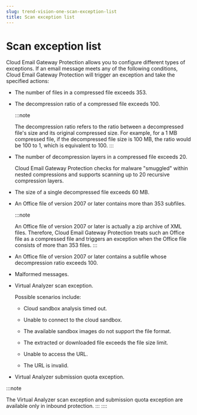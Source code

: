 ```yaml
---
slug: trend-vision-one-scan-exception-list
title: Scan exception list
---
```

# Scan exception list

Cloud Email Gateway Protection allows you to configure different types of exceptions. If an email message meets any of the following conditions, Cloud Email Gateway Protection will trigger an exception and take the specified actions:

- The number of files in a compressed file exceeds 353.

- The decompression ratio of a compressed file exceeds 100.

  :::note

  The decompression ratio refers to the ratio between a decompressed file's size and its original compressed size. For example, for a 1 MB compressed file, if the decompressed file size is 100 MB, the ratio would be 100 to 1, which is equivalent to 100.
  :::

- The number of decompression layers in a compressed file exceeds 20.

  Cloud Email Gateway Protection checks for malware "smuggled" within nested compressions and supports scanning up to 20 recursive compression layers.

- The size of a single decompressed file exceeds 60 MB.

- An Office file of version 2007 or later contains more than 353 subfiles.

  :::note

  An Office file of version 2007 or later is actually a zip archive of XML files. Therefore, Cloud Email Gateway Protection treats such an Office file as a compressed file and triggers an exception when the Office file consists of more than 353 files.
  :::

- An Office file of version 2007 or later contains a subfile whose decompression ratio exceeds 100.

- Malformed messages.

- Virtual Analyzer scan exception.

  Possible scenarios include:

  - Cloud sandbox analysis timed out.

  - Unable to connect to the cloud sandbox.

  - The available sandbox images do not support the file format.

  - The extracted or downloaded file exceeds the file size limit.

  - Unable to access the URL.

  - The URL is invalid.

- Virtual Analyzer submission quota exception.

:::note

The Virtual Analyzer scan exception and submission quota exception are available only in inbound protection.
:::
::::
